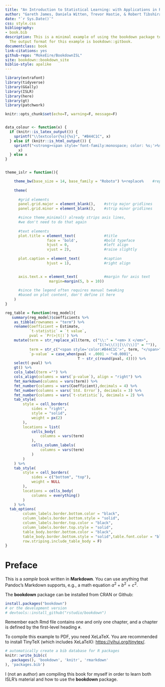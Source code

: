 ```yaml
--- 
title: "An Introduction to Statistical Learning: with Applications in R"
author: "Gareth James, Daniela Witten, Trevor Hastie, & Robert Tibshirani"
date: "`r Sys.Date()`"
css: style.css
bibliography:
- book.bib
description: This is a minimal example of using the bookdown package to write a book.
  The output format for this example is bookdown::gitbook.
documentclass: book
link-citations: yes
github-repo: "MokeEire/BookdownISL"
site: bookdown::bookdown_site
biblio-style: apalike
---
```


```r
library(extrafont)
library(tidyverse)
library(GGally)
library(ISLR)
library(here)
library(gt)
library(patchwork)

knitr::opts_chunk$set(echo=T, warning=F, message=F)


data_colour <- function(x) {
  if (knitr::is_latex_output()) {
    sprintf("\\textcolor{%s}{%s}", "#B44C1C", x)
  } else if (knitr::is_html_output()) {
    sprintf("<strong><span style='font-family:monospace; color: %s;'>%s</span></strong>", "#B44C1C", 
      x)
  } else x
}


theme_islr = function(){ 

    theme_bw(base_size = 14, base_family = "Roboto") %+replace%    #replace elements we want to change
    
    theme(
      
      #grid elements
      panel.grid.major = element_blank(),    #strip major gridlines
      panel.grid.minor = element_blank(),    #strip minor gridlines

      #since theme_minimal() already strips axis lines, 
      #we don't need to do that again
      
      #text elements
      plot.title = element_text(             #title
                   face = 'bold',            #bold typeface
                   hjust = 0,                #left align
                   vjust = 2),               #raise slightly
      
      plot.caption = element_text(           #caption
                   hjust = 1),               #right align
      

      axis.text.x = element_text(            #margin for axis text
                    margin=margin(5, b = 10))
      
      #since the legend often requires manual tweaking 
      #based on plot content, don't define it here
    )
}

reg_table = function(reg_model){
   summary(reg_model)$coefficients %>% 
    as_tibble(rownames = "term") %>% 
    rename(Coefficient = Estimate, 
           `t-statistic` = `t value`, 
           pval = `Pr(>|t|)`) %>% 
    mutate(term = str_replace_all(term, c("\\:" = "<em> X </em>",
                                          "I(?=\\()|[\\(\\)]" = "")),
           term = str_c("<span style='color:#B44C1C'>", term, "</span>"),
           `p-value` = case_when(pval < .0001 ~ "<0.0001",
                                 T ~ str_c(round(pval, 4)))) %>%
    select(-pval) %>% 
    gt() %>% 
    cols_label(term ="") %>% 
    cols_align(columns = vars(`p-value`), align = "right") %>% 
    fmt_markdown(columns = vars(term)) %>% 
    fmt_number(columns = vars(Coefficient),decimals = 4) %>% 
    fmt_number(columns = vars(`Std. Error`), decimals = 3) %>% 
    fmt_number(columns = vars(`t-statistic`), decimals = 2) %>% 
    tab_style(
        style = cell_borders(
            sides = "right",
            style = "solid",
            weight = px(2)
        ),
        locations = list(
            cells_body(
                columns = vars(term)
            ),
            cells_column_labels(
                columns = vars(term)
            )
        )
    ) %>% 
    tab_style(
        style = cell_borders(
            sides = c("bottom", "top"),
            weight = NULL
        ),
        locations = cells_body(
            columns = everything()
        )
    ) %>% 
  tab_options(
        column_labels.border.bottom.color = "black",
        column_labels.border.bottom.style = "solid",
        column_labels.border.top.color = "black",
        column_labels.border.top.style = "solid",
        table_body.border.bottom.color = "black",
        table_body.border.bottom.style = "solid",table.font.color = "black",
        row.striping.include_table_body = F)
}
```

# Preface

This is a _sample_ book written in **Markdown**. You can use anything that Pandoc's Markdown supports, e.g., a math equation $a^2 + b^2 = c^2$.

The **bookdown** package can be installed from CRAN or Github:

```r
install.packages("bookdown")
# or the development version
# devtools::install_github("rstudio/bookdown")
```

Remember each Rmd file contains one and only one chapter, and a chapter is defined by the first-level heading `#`.

To compile this example to PDF, you need XeLaTeX. You are recommended to install TinyTeX (which includes XeLaTeX): <https://yihui.org/tinytex/>.

```r
# automatically create a bib database for R packages
knitr::write_bib(c(
  .packages(), 'bookdown', 'knitr', 'rmarkdown'
), 'packages.bib')
```

I (not an author) am compiling this book for myself in order to learn both ISLR's material and how to use the **bookdown** package. 


